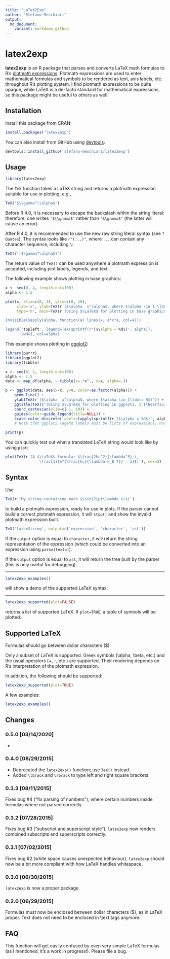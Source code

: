 ```yaml
---
title: "LaTeX2Exp"
author: "Stefano Meschiari"
output: 
  md_document:
    variant: markdown_github
---
```

# latex2exp
**latex2exp** is an R package that parses and converts LaTeX math formulas to R's [plotmath expressions](http://stat.ethz.ch/R-manual/R-patched/library/grDevices/html/plotmath.html). Plotmath expressions are used to enter mathematical formulas and symbols to be rendered as text, axis labels, etc. throughout R's plotting system. I find plotmath expressions to be quite opaque, while LaTeX is a de-facto standard for mathematical expressions, so this package might be useful to others as well.

## Installation 
Install this package from CRAN:
```r
install.packages('latex2exp')
```
You can also install from GitHub using [devtools](http://cran.r-project.org/web/packages/devtools/index.html):
```r
devtools::install_github('stefano-meschiari/latex2exp')
```

## Usage
```r
library(latex2exp)
```

The `TeX` function takes a LaTeX string and returns a plotmath expression suitable for use in plotting, e.g.,

```r
TeX('$\\gamma^\\alpha$')
```

Before R 4.0, it is necessary to escape the backslash within the string literal: therefore, one writes `'$\\gamma$'` rather than `'$\gamma$'` (the latter will cause an error).

After R 4.0, it is recommended to use the new raw string literal syntax (see `?Quotes`). The syntax looks like `r"(...)"`, where `...` can contain any character sequence, including `\`:

```r
TeX(r'($\gamma^\alpha$)')
```

The return value of `TeX()` can be used anywhere a plotmath expression is accepted, including plot labels, legends, and text. 

The following example shows plotting in base graphics:
```r
x <- seq(0, 4, length.out=100)
alpha <- 1:5

plot(x, xlim=c(0, 4), ylim=c(0, 10), 
     xlab='x', ylab=TeX(r'($\alpha  x^\alpha$, where $\alpha \in 1 \ldots 5$)'), 
     type='n', main=TeX(r'(Using $\LaTeX$ for plotting in base graphics!')'))

invisible(sapply(alpha, function(a) lines(x, a*x^a, col=a)))

legend('topleft', legend=TeX(sprintf(r'($\alpha = %d$)', alpha)), 
       lwd=1, col=alpha)
```

This example shows plotting in [ggplot2](http://ggplot2.org):
```r
library(purrr)
library(ggplot2)
library(tibble)

x <- seq(0, 4, length.out=100)
alpha <- 1:5
data <- map_df(alpha, ~ tibble(v=.*x^., x=x, alpha=.))

p <- ggplot(data, aes(x=x, y=v, color=as.factor(alpha))) +
    geom_line() + 
    ylab(TeX(r'($\alpha  x^\alpha$, where $\alpha \in 1\ldots 5$)')) +
    ggtitle(TeX(r'(Using $\LaTeX$ for plotting in ggplot2. I $\heartsuit$ ggplot!)')) +
    coord_cartesian(ylim=c(-1, 10)) +
    guides(color=guide_legend(title=NULL)) +
    scale_color_discrete(labels=lapply(sprintf(r'($\alpha = %d$)', alpha), TeX)) 
    # Note that ggplot2 legend labels must be lists of expressions, not vectors of expressions

print(p)
```

You can quickly test out what a translated LaTeX string would look like by using `plot`: 
```r
plot(TeX(r'(A $\LaTeX$ formula: $\frac{2hc^2}{\lambda^5} \, 
               \frac{1}{e^{\frac{hc}{\lambda k_B T}} - 1}$)'), cex=2)
```


## Syntax
Use
```r
TeX(r'(My string containing math $\sin(2\pi\lambda x)$)')
```
to build a plotmath expression, ready for use in plots. If the parser cannot build a correct plotmath expression, it will `stop()` and show the invalid plotmath expression built.

```r
TeX('latexString', output=c('expression', 'character', 'ast'))
```
If the `output` option is equal to `character`, it will return the string representation of the expression (which could be converted into an expression using `parse(text=)`).

If the `output` option is equal to `ast`, it will return the tree built by the parser (this is only useful for debugging).

- - -

```r
latex2exp_examples()
```
will show a demo of the supported LaTeX syntax.

- - -
```r
latex2exp_supported(plot=FALSE)
```
returns a list of supported LaTeX. If `plot=TRUE`, a table of symbols will be plotted.


## Supported LaTeX
Formulas should go between dollar characters ($).

Only a subset of LaTeX is supported. Greek symbols (\\alpha, \\beta, etc.) and the usual operators (+, -, etc.) are supported. Their rendering depends on R's interpretation of the plotmath expression.

In addition, the following should be supported:
```r
latex2exp_supported(plot=TRUE)
``` 

A few examples:

```r
latex2exp_examples()
```

## Changes

### 0.5.0 [03/14/2020]
* 

### 0.4.0 [08/29/2015]
* Deprecated the `latex2exp()` function; use `TeX()` instead.
* Added `\lbrack` and `\rbrack` to type left and right square brackets.

### 0.3.3 [08/11/2015]
Fixes bug #4 ("fix parsing of numbers"), where certain numbers inside formulas where not parsed correctly.

### 0.3.2 [07/28/2015]
Fixes bug #3 ("subscript and superscript style"). `latex2exp` now renders combined subscripts and superscripts correctly.

### 0.3.1 [07/02/2015]
Fixes bug #2 (white space causes unexpected behaviour). `latex2exp` should now be a bit more compliant with how LaTeX handles whitespace.

### 0.3.0 [06/30/2015]
`latex2exp` is now a proper package.

### 0.2.0 [06/29/2015]
Formulas must now be enclosed between dollar characters ($), as in LaTeX proper. Text does not need to be enclosed in \\text tags anymore.

## FAQ
This function will get easily confused by even very simple LaTeX formulas (as I mentioned, it's a work in progress!). Please file a bug. 

